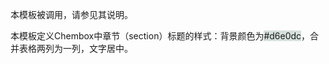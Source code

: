 {{Documentation subpage}}
本模板被{{tl|Chembox}}调用，请参见其说明。

本模板定义Chembox中章节（section）标题的样式：背景颜色为<span style="background-color:#d6e0dc;">#d6e0dc</span>，合并表格两列为一列，文字居中。
<includeonly>
[[Category:化学信息框模板|{{PAGENAME}}]]
</includeonly>